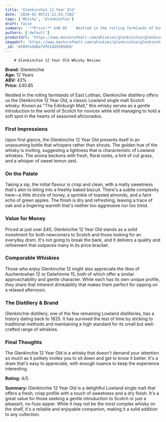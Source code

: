 ```yaml
---
title: 'Glenkinchie 12 Year Old'
date: '2024-02-05T21:12:53.738Z'
tags: ['Whisky', 'Glenkinchie']
draft: false
summary: ' **Price:** £40.85    Nestled in the rolling farmlands of East Lothian, Glenkinchie distillery offers us the Glenkinchie 12 Year O...'
authors: ['default']
productUrl: 'https://www.masterofmalt.com/whiskies/glenkinchie/glenkinchie-12-year-old-whisky/'
imageUrl: 'https://www.masterofmalt.com/whiskies/glenkinchie/glenkinchie-12-year-old-whisky.jpg'
_id: '65897edd8efdf61dd5509d68'
---
```


        # Glenkinchie 12 Year Old Whisky Review

**Brand:** Glenkinchie  
**Age:** 12 Years  
**ABV:** 43%  
**Price:** £40.85

Nestled in the rolling farmlands of East Lothian, Glenkinchie distillery offers us the Glenkinchie 12 Year Old, a classic Lowland single malt Scotch whisky. Known as "The Edinburgh Malt," this whisky serves as a gentle introduction to the world of Scotch for novices while still managing to hold a soft spot in the hearts of seasoned aficionados.

### First Impressions

Upon first glance, the Glenkinchie 12 Year Old presents itself in an unassuming bottle that whispers rather than shouts. The golden hue of the whisky is inviting, suggesting a lightness that is characteristic of Lowland whiskies. The aroma beckons with fresh, floral notes, a hint of cut grass, and a whisper of sweet lemon zest.

### On the Palate

Taking a sip, the initial flavour is crisp and clean, with a malty sweetness that's akin to biting into a freshly baked biscuit. There's a subtle complexity here—a little drizzle of honey, a sprinkle of toasted almonds, and a faint echo of green apples. The finish is dry and refreshing, leaving a trace of oak and a lingering warmth that's neither too aggressive nor too timid.

### Value for Money

Priced at just over £40, Glenkinchie 12 Year Old stands as a solid investment for both newcomers to Scotch and those looking for an everyday dram. It's not going to break the bank, and it delivers a quality and refinement that outpaces many in its price bracket.

### Comparable Whiskies

Those who enjoy Glenkinchie 12 might also appreciate the likes of Auchentoshan 12 or Dalwhinnie 15, both of which offer a similar approachability and gentle character. While each has its own unique profile, they share that inherent drinkability that makes them perfect for sipping on a relaxed afternoon.

### The Distillery & Brand

Glenkinchie distillery, one of the few remaining Lowland distilleries, has a history dating back to 1825. It has survived the test of time by sticking to traditional methods and maintaining a high standard for its small but well-crafted range of whiskies.

### Final Thoughts

The Glenkinchie 12 Year Old is a whisky that doesn't demand your attention so much as it politely invites you to sit down and get to know it better. It's a dram that's easy to appreciate, with enough nuance to keep the experience interesting.

**Rating:** 4/5

**Summary:** Glenkinchie 12 Year Old is a delightful Lowland single malt that offers a fresh, crisp profile with a touch of sweetness and a dry finish. It's a great value for those seeking a gentle introduction to Scotch or just a pleasant, no-fuss sipper. While it may not be the most complex whisky on the shelf, it's a reliable and enjoyable companion, making it a solid addition to any collection.
